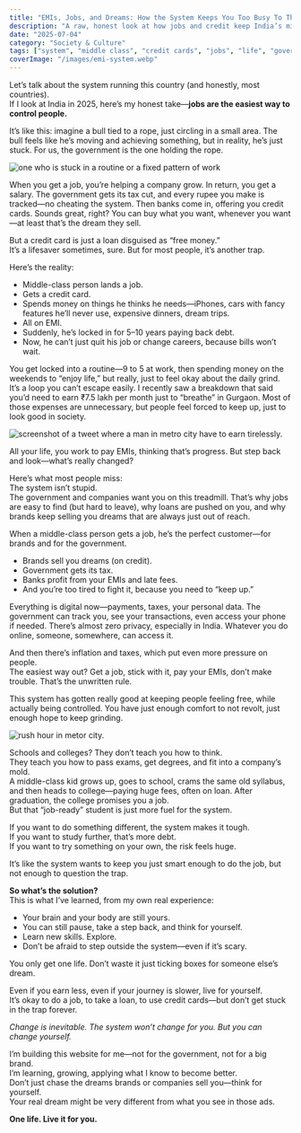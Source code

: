 ```yaml
---
title: "EMIs, Jobs, and Dreams: How the System Keeps You Too Busy To Think"
description: "A raw, honest look at how jobs and credit keep India’s middle class running in circles—and what you can actually do about it."
date: "2025-07-04"
category: "Society & Culture"
tags: ["system", "middle class", "credit cards", "jobs", "life", "government", "brands", "companies"]
coverImage: "/images/emi-system.webp"
---
```



Let’s talk about the system running this country (and honestly, most countries).  
If I look at India in 2025, here’s my honest take—**jobs are the easiest way to control people.**

It’s like this: imagine a bull tied to a rope, just circling in a small area. The bull feels like he’s moving and achieving something, but in reality, he’s just stuck. For us, the government is the one holding the rope.

<Image
  src="/images/plodder.webp"
  alt="one who is stuck in a routine or a fixed pattern of work"
  width={800}
  height={400}
  className="rounded-xl mx-auto my-6 shadow-lg"
/>

When you get a job, you’re helping a company grow. In return, you get a salary. The government gets its tax cut, and every rupee you make is tracked—no cheating the system. Then banks come in, offering you credit cards. Sounds great, right? You can buy what you want, whenever you want—at least that’s the dream they sell.

But a credit card is just a loan disguised as “free money.”  
It’s a lifesaver sometimes, sure. But for most people, it’s another trap.

Here’s the reality:  
- Middle-class person lands a job.  
- Gets a credit card.  
- Spends money on things he thinks he needs—iPhones, cars with fancy features he’ll never use, expensive dinners, dream trips.  
- All on EMI.  
- Suddenly, he’s locked in for 5–10 years paying back debt.  
- Now, he can’t just quit his job or change careers, because bills won’t wait.

You get locked into a routine—9 to 5 at work, then spending money on the weekends to “enjoy life,” but really, just to feel okay about the daily grind. It’s a loop you can’t escape easily. I recently saw a breakdown that said you’d need to earn ₹7.5 lakh per month just to “breathe” in Gurgaon. Most of those expenses are unnecessary, but people feel forced to keep up, just to look good in society.

<Image
  src="/images/tweet.webp"
  alt="screenshot of a tweet where a man in metro city have to earn tirelessly."
  width={800}
  height={400}
  className="rounded-xl mx-auto my-6 shadow-lg"
/>

All your life, you work to pay EMIs, thinking that’s progress. But step back and look—what’s really changed?

Here’s what most people miss:  
The system isn’t stupid.  
The government and companies want you on this treadmill. That’s why jobs are easy to find (but hard to leave), why loans are pushed on you, and why brands keep selling you dreams that are always just out of reach.

When a middle-class person gets a job, he’s the perfect customer—for brands and for the government.  
- Brands sell you dreams (on credit).  
- Government gets its tax.  
- Banks profit from your EMIs and late fees.  
- And you’re too tired to fight it, because you need to “keep up.”

Everything is digital now—payments, taxes, your personal data. The government can track you, see your transactions, even access your phone if needed. There’s almost zero privacy, especially in India. Whatever you do online, someone, somewhere, can access it.

And then there’s inflation and taxes, which put even more pressure on people.  
The easiest way out? Get a job, stick with it, pay your EMIs, don’t make trouble. That’s the unwritten rule.

This system has gotten really good at keeping people feeling free, while actually being controlled. You have just enough comfort to not revolt, just enough hope to keep grinding.

<Image
  src="/images/rushing.webp"
  alt="rush hour in metor city."
  width={800}
  height={400}
  className="rounded-xl mx-auto my-6 shadow-lg"
/>

Schools and colleges? They don’t teach you how to think.  
They teach you how to pass exams, get degrees, and fit into a company’s mold.  
A middle-class kid grows up, goes to school, crams the same old syllabus, and then heads to college—paying huge fees, often on loan. After graduation, the college promises you a job.  
But that “job-ready” student is just more fuel for the system.

If you want to do something different, the system makes it tough.  
If you want to study further, that’s more debt.  
If you want to try something on your own, the risk feels huge.

It’s like the system wants to keep you just smart enough to do the job, but not enough to question the trap.

**So what’s the solution?**  
This is what I’ve learned, from my own real experience:  
- Your brain and your body are still yours.  
- You can still pause, take a step back, and think for yourself.  
- Learn new skills. Explore.  
- Don’t be afraid to step outside the system—even if it’s scary.

You only get one life. Don’t waste it just ticking boxes for someone else’s dream.

Even if you earn less, even if your journey is slower, live for yourself.  
It’s okay to do a job, to take a loan, to use credit cards—but don’t get stuck in the trap forever.

*Change is inevitable. The system won’t change for you. But you can change yourself.*

I’m building this website for me—not for the government, not for a big brand.  
I’m learning, growing, applying what I know to become better.  
Don’t just chase the dreams brands or companies sell you—think for yourself.  
Your real dream might be very different from what you see in those ads.

**One life. Live it for you.**
